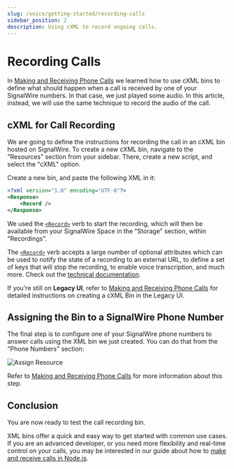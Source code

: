 ```yaml
---
slug: /voice/getting-started/recording-calls
sidebar_position: 2
description: Using cXML to record ongoing calls.
---
```


# Recording Calls

In [Making and Receiving Phone Calls](../making-and-receiving-phone-calls/index.mdx) we learned how to use cXML
bins to define what should happen when a call is received by one of your
SignalWire numbers. In that case, we just played some audio. In this article,
instead, we will use the same technique to record the audio of the call.

## cXML for Call Recording

We are going to define the instructions for recording the call in an cXML bin hosted on
SignalWire. To create a new cXML bin, navigate to the "Resources" section from your sidebar. There, create
a new script, and select the "cXML" option. 

Create a new bin, and paste the following XML in it:

```xml
<?xml version="1.0" encoding="UTF-8"?>
<Response>
    <Record />
</Response>
```

We used the [`<Record>`](/compatibility-api/cxml/voice/record) verb to start the recording, which will then be available from your SignalWire Space in the "Storage" section, within "Recordings".

The [`<Record>`](/compatibility-api/cxml/voice/record) verb accepts a large number of optional attributes which can be used to notify the state of a recording to an external URL, to define a set of keys that will stop the recording, to enable voice transcription, and much more. Check out the [technical documentation](/compatibility-api/cxml/voice/record).


<NewLegacy />

If you're still on **Legacy UI**, refer to [Making and Receiving Phone Calls](../making-and-receiving-phone-calls/index.mdx) for detailed instructions on creating a cXML Bin in the Legacy UI.

## Assigning the Bin to a SignalWire Phone Number

The final step is to configure one of your SignalWire phone numbers to answer calls using the XML bin we just created. You can do that from the "Phone Numbers" section:

![Assign Resource](@image/dashboard/phone-numbers/assign-resource-voice.png)

Refer to [Making and Receiving Phone Calls](../making-and-receiving-phone-calls/index.mdx#receiving-incoming-calls) for more information about this step.

## Conclusion

You are now ready to test the call recording bin.

XML bins offer a quick and easy way to get started with common use cases. If you are an advanced developer, or you need more
flexibility and real-time control on your calls, you may be interested in our
guide about how to [make and receive calls in Node.js](/sdks/reference/realtime-sdk/guides/voice/first-steps-with-voice).
